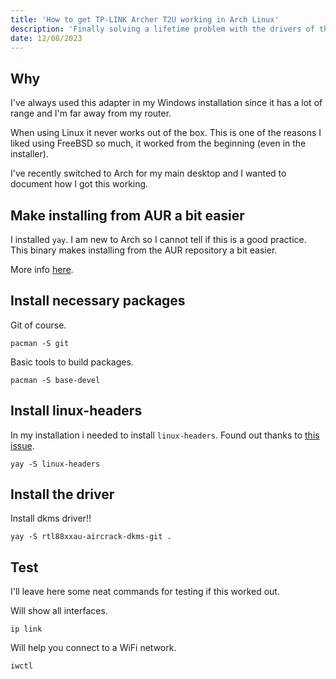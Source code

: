 ```yaml
---
title: 'How to get TP-LINK Archer T2U working in Arch Linux'
description: 'Finally solving a lifetime problem with the drivers of this adapter.'
date: 12/08/2023
---
```


## Why

I've always used this adapter in my Windows installation since it has a lot of range and I'm far away from my router.

When using Linux it never works out of the box. This is one of the reasons I liked using FreeBSD so much, it worked from the beginning (even in the installer).

I've recently switched to Arch for my main desktop and I wanted to document how I got this working.

## Make installing from AUR a bit easier

I installed `yay`. I am new to Arch so I cannot tell if this is a good practice. This binary makes installing from the AUR repository a bit easier.

More info [here](https://github.com/Jguer/yay).

## Install necessary packages

Git of course.

```
pacman -S git
```

Basic tools to build packages.

```
pacman -S base-devel
```

## Install linux-headers

In my installation i needed to install `linux-headers`. Found out thanks to [this issue](https://github.com/RinCat/RTL88x2BU-Linux-Driver/issues/34).

```
yay -S linux-headers
```

## Install the driver

Install dkms driver!!

```
yay -S rtl88xxau-aircrack-dkms-git .
```

## Test

I'll leave here some neat commands for testing if this worked out.

Will show all interfaces.

```
ip link
```

Will help you connect to a WiFi network.

```
iwctl
```

